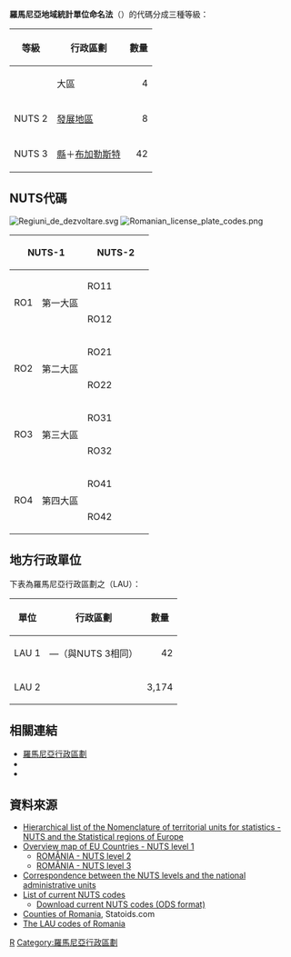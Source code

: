 {{main|地域統計單位命名法}}

'''羅馬尼亞地域統計單位命名法'''（{{lang-en|NUTS of Romania}}）的代碼分成三種等級：

{| class="wikitable"
|-
! 等級
! 行政區劃
! 數量
|-
! {{link-en|歐盟第一級地域統計單位命名法|First level NUTS of the European Union|NUTS 1}}
| 大區
| align="right" | 4
|-
! NUTS 2
| [[羅馬尼亞發展地區|發展地區]]
| align="right" | 8
|-
! NUTS 3
| [[縣_(羅馬尼亞)|縣]]＋[[布加勒斯特|布加勒斯特]]
| align="right" | 42
|}

==NUTS代碼==
[[File:Regiuni_de_dezvoltare.svg|thumb]]
[[File:Romanian_license_plate_codes.png|thumb]]
{| class="wikitable"
|- align="center" valign="top"
!  width=100px colspan="2" | NUTS-1
!  width=100px colspan="2" | NUTS-2
!  width=200px colspan="2" | NUTS-3
|-   valign="top"
| rowspan="12" valign="middle"| RO1
| rowspan="12" valign="middle"| 第一大區
| rowspan="6" valign="middle"| RO11
| rowspan="6" valign="middle"| {{link-en|西北部發展地區|Nord-Vest (development region)}}
| RO111
| [[比霍爾縣|比霍爾縣]]
|- valign="top"
| RO112
| [[比斯特里察-訥瑟烏德縣|比斯特里察-訥瑟烏德縣]]
|- valign="top"
| RO113
| [[克魯日縣|克魯日縣]]
|- valign="top"
| RO114
| [[馬拉穆列什縣|馬拉穆列什縣]]
|- valign="top"
| RO115
| [[薩圖馬雷縣|薩圖馬雷縣]]
|- valign="top"
| RO116
| [[瑟拉日縣|瑟拉日縣]]
|- valign="top"
| rowspan="6" valign="middle"| RO12
| rowspan="6" valign="middle"| {{link-en|中央發展地區|Centru (development region)}}
| RO121
| [[阿爾巴縣|阿爾巴縣]]
|- valign="top"
| RO122
| [[布拉索夫縣|布拉索夫縣]]
|- valign="top"
| RO123
| [[科瓦斯納縣|科瓦斯納縣]]
|- valign="top"
| RO124
| [[哈爾吉塔縣|哈爾吉塔縣]]
|- valign="top"
| RO125
| [[穆列什縣|穆列什縣]]
|- valign="top"
| RO126
| [[錫比烏縣|錫比烏縣]]
|- valign="top"
| rowspan="12" valign="middle"| RO2
| rowspan="12" valign="middle"| 第二大區
| rowspan="6" valign="middle"| RO21
| rowspan="6" valign="middle"| {{link-en|東北部發展地區|Nord-Est (development region)}}
| RO211
| [[巴克烏縣|巴克烏縣]]
|- valign="top"
| RO212
| [[博托沙尼縣|博托沙尼縣]]
|- valign="top"
| RO213
| [[雅西縣|雅西縣]]
|- valign="top"
| RO214
| [[尼亞姆茨縣|尼亞姆茨縣]]
|- valign="top"
| RO215
| [[蘇恰瓦縣|蘇恰瓦縣]]
|- valign="top"
| RO216
| [[瓦斯盧伊縣|瓦斯盧伊縣]]
|- valign="top"
| rowspan="6" valign="middle"| RO22
| rowspan="6" valign="middle"| {{link-en|東南部發展地區|Sud-Est (development region)}}
| RO221
| [[布勒伊拉縣|布勒伊拉縣]]
|- valign="top"
| RO222
| [[布澤烏縣|布澤烏縣]]
|- valign="top"
| RO223
| [[康斯坦察縣|康斯坦察縣]]
|- valign="top"
| RO224
| [[加拉茨縣|加拉茨縣]]
|- valign="top"
| RO225
| [[圖爾恰縣|圖爾恰縣]]
|- valign="top"
| RO226
| [[弗朗恰縣|弗朗恰縣]]
|- valign="top"
| rowspan="9" valign="middle"| RO3
| rowspan="9" valign="middle"| 第三大區
| rowspan="7" valign="middle"| RO31
| rowspan="7" valign="middle"| {{link-en|南蒙特尼亞發展地區|Sud (development region)}}
| RO311
| [[阿爾傑什縣|阿爾傑什縣]]
|- valign="top"
| RO312
| [[克勒拉希縣|克勒拉希縣]]
|- valign="top"
| RO313
| [[登博維察縣|登博維察縣]]
|- valign="top"
| RO314
| [[久爾久縣|久爾久縣]]
|- valign="top"
| RO315
| [[雅洛米察縣|雅洛米察縣]]
|- valign="top"
| RO316
| [[普拉霍瓦縣|普拉霍瓦縣]]
|- valign="top"
| RO317
| [[特列奧爾曼縣|特列奧爾曼縣]]
|- valign="top"
| rowspan="2" valign="middle"| RO32
| rowspan="2" valign="middle"| {{link-en|布加勒斯特-伊爾福夫發展地區|Bucharest-Ilfov (development region)}}
| RO321
| [[布加勒斯特|布加勒斯特]]
|- valign="top"
| RO322
| [[伊爾福夫縣|伊爾福夫縣]]
|- valign="top"
| rowspan="9" valign="middle"| RO4
| rowspan="9" valign="middle"| 第四大區
| rowspan="5" valign="middle"| RO41
| rowspan="5" valign="middle"| {{link-en|西南部發展地區|Sud-Vest (development region)}}
| RO411
| [[多爾日縣|多爾日縣]]
|- valign="top"
| RO412
| [[戈爾日縣|戈爾日縣]]
|- valign="top"
| RO413
| [[梅赫丁茨縣|梅赫丁茨縣]]
|- valign="top"
| RO414
| [[奧爾特縣|奧爾特縣]]
|- valign="top"
| RO415
| [[沃爾恰縣|沃爾恰縣]]
|- valign="top"
| rowspan="4" valign="middle"| RO42
| rowspan="4" valign="middle"| {{link-en|西部發展地區|Vest (development region)}}
| RO421
| [[阿拉德縣|阿拉德縣]]
|- valign="top"
| RO422
| [[卡拉什-塞維林縣|卡拉什-塞維林縣]]
|- valign="top"
| RO423
| [[胡內多阿拉縣|胡內多阿拉縣]]
|- valign="top"
| RO424
| [[蒂米什縣|蒂米什縣]]
|}

==地方行政單位==
下表為羅馬尼亞行政區劃之{{link-en|地方行政單位|Local administrative unit}}（LAU）：
{| class="wikitable"
|-
! 單位
! 行政區劃
! 數量
|-
! LAU 1
| —（與NUTS 3相同）
| align="right" | 42
|-
! LAU 2
| {{link-en|市鎮 (羅馬尼亞)|Municipalities of Romania|鄉鎮市區}}
| align="right" | 3,174
|}

==相關連結==
* [[羅馬尼亞行政區劃|羅馬尼亞行政區劃]]
* {{le|ISO 3166-2:RO|ISO 3166-2:RO}}
* {{le|FIPS區域代碼列表 (P-R)|List of FIPS region codes (P-R)#RO: Romania|羅馬尼亞FIPS區域代碼列表}}

==資料來源==
* [http://ec.europa.eu/eurostat/ramon/nuts/codelist_en.cfm?list=nuts Hierarchical list of the Nomenclature of territorial units for statistics - NUTS and the Statistical regions of Europe]
* [http://ec.europa.eu/eurostat/ramon/nuts/pngmaps/eu1.png Overview map of EU Countries - NUTS level 1]
** [http://ec.europa.eu/eurostat/ramon/nuts/pngmaps/ro2.png ROMÂNIA - NUTS level 2]{{dead link|date=2018年1月 |bot=InternetArchiveBot |fix-attempted=yes }}
** [http://ec.europa.eu/eurostat/ramon/nuts/pngmaps/ro3.png ROMÂNIA - NUTS level 3]{{dead link|date=2018年1月 |bot=InternetArchiveBot |fix-attempted=yes }}
* [http://ec.europa.eu/eurostat/ramon/nuts/introannex_regions_en.html Correspondence between the NUTS levels and the national administrative units]
* [http://simap.europa.eu/codes-and-nomenclatures/codes-nuts/codes-nuts-table_en.htm List of current NUTS codes]
** [http://simap.europa.eu/codes-and-nomenclatures/codes-nuts/nuts_2008.ods Download current NUTS codes (ODS format)]
* [http://www.statoids.com/uro.html Counties of Romania], Statoids.com
* [https://web.archive.org/web/20100414230200/http://ec.europa.eu/eurostat/ramon/nuts/excel_files/RO_LAU_2007.xls The LAU codes of Romania]

{{NUTS|state=collapsed}}

[[Category:地域統計單位命名法|R]]
[[Category:羅馬尼亞行政區劃|Category:羅馬尼亞行政區劃]]